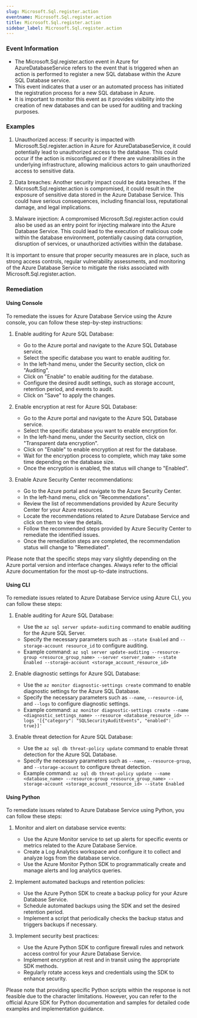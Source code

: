 ```yaml
--- 
slug: Microsoft.Sql.register.action
eventname: Microsoft.Sql.register.action
title: Microsoft.Sql.register.action
sidebar_label: Microsoft.Sql.register.action
---
```

                       
### Event Information

- The Microsoft.Sql.register.action event in Azure for AzureDatabaseService refers to the event that is triggered when an action is performed to register a new SQL database within the Azure SQL Database service.
- This event indicates that a user or an automated process has initiated the registration process for a new SQL database in Azure.
- It is important to monitor this event as it provides visibility into the creation of new databases and can be used for auditing and tracking purposes.


### Examples

1. Unauthorized access: If security is impacted with Microsoft.Sql.register.action in Azure for AzureDatabaseService, it could potentially lead to unauthorized access to the database. This could occur if the action is misconfigured or if there are vulnerabilities in the underlying infrastructure, allowing malicious actors to gain unauthorized access to sensitive data.

2. Data breaches: Another security impact could be data breaches. If the Microsoft.Sql.register.action is compromised, it could result in the exposure of sensitive data stored in the Azure Database Service. This could have serious consequences, including financial loss, reputational damage, and legal implications.

3. Malware injection: A compromised Microsoft.Sql.register.action could also be used as an entry point for injecting malware into the Azure Database Service. This could lead to the execution of malicious code within the database environment, potentially causing data corruption, disruption of services, or unauthorized activities within the database.

It is important to ensure that proper security measures are in place, such as strong access controls, regular vulnerability assessments, and monitoring of the Azure Database Service to mitigate the risks associated with Microsoft.Sql.register.action.

### Remediation

#### Using Console

To remediate the issues for Azure Database Service using the Azure console, you can follow these step-by-step instructions:

1. Enable auditing for Azure SQL Database:
   - Go to the Azure portal and navigate to the Azure SQL Database service.
   - Select the specific database you want to enable auditing for.
   - In the left-hand menu, under the Security section, click on "Auditing".
   - Click on "Enable" to enable auditing for the database.
   - Configure the desired audit settings, such as storage account, retention period, and events to audit.
   - Click on "Save" to apply the changes.

2. Enable encryption at rest for Azure SQL Database:
   - Go to the Azure portal and navigate to the Azure SQL Database service.
   - Select the specific database you want to enable encryption for.
   - In the left-hand menu, under the Security section, click on "Transparent data encryption".
   - Click on "Enable" to enable encryption at rest for the database.
   - Wait for the encryption process to complete, which may take some time depending on the database size.
   - Once the encryption is enabled, the status will change to "Enabled".

3. Enable Azure Security Center recommendations:
   - Go to the Azure portal and navigate to the Azure Security Center.
   - In the left-hand menu, click on "Recommendations".
   - Review the list of recommendations provided by Azure Security Center for your Azure resources.
   - Locate the recommendations related to Azure Database Service and click on them to view the details.
   - Follow the recommended steps provided by Azure Security Center to remediate the identified issues.
   - Once the remediation steps are completed, the recommendation status will change to "Remediated".

Please note that the specific steps may vary slightly depending on the Azure portal version and interface changes. Always refer to the official Azure documentation for the most up-to-date instructions.

#### Using CLI

To remediate issues related to Azure Database Service using Azure CLI, you can follow these steps:

1. Enable auditing for Azure SQL Database:
   - Use the `az sql server update-auditing` command to enable auditing for the Azure SQL Server.
   - Specify the necessary parameters such as `--state Enabled` and `--storage-account resource_id` to configure auditing.
   - Example command: `az sql server update-auditing --resource-group <resource_group_name> --server <server_name> --state Enabled --storage-account <storage_account_resource_id>`

2. Enable diagnostic settings for Azure SQL Database:
   - Use the `az monitor diagnostic-settings create` command to enable diagnostic settings for the Azure SQL Database.
   - Specify the necessary parameters such as `--name`, `--resource-id`, and `--logs` to configure diagnostic settings.
   - Example command: `az monitor diagnostic-settings create --name <diagnostic_settings_name> --resource <database_resource_id> --logs '[{"category": "SQLSecurityAuditEvents", "enabled": true}]'`

3. Enable threat detection for Azure SQL Database:
   - Use the `az sql db threat-policy update` command to enable threat detection for the Azure SQL Database.
   - Specify the necessary parameters such as `--name`, `--resource-group`, and `--storage-account` to configure threat detection.
   - Example command: `az sql db threat-policy update --name <database_name> --resource-group <resource_group_name> --storage-account <storage_account_resource_id> --state Enabled`

#### Using Python

To remediate issues related to Azure Database Service using Python, you can follow these steps:

1. Monitor and alert on database service events:
   - Use the Azure Monitor service to set up alerts for specific events or metrics related to the Azure Database Service.
   - Create a Log Analytics workspace and configure it to collect and analyze logs from the database service.
   - Use the Azure Monitor Python SDK to programmatically create and manage alerts and log analytics queries.

2. Implement automated backups and retention policies:
   - Use the Azure Python SDK to create a backup policy for your Azure Database Service.
   - Schedule automated backups using the SDK and set the desired retention period.
   - Implement a script that periodically checks the backup status and triggers backups if necessary.

3. Implement security best practices:
   - Use the Azure Python SDK to configure firewall rules and network access control for your Azure Database Service.
   - Implement encryption at rest and in transit using the appropriate SDK methods.
   - Regularly rotate access keys and credentials using the SDK to enhance security.

Please note that providing specific Python scripts within the response is not feasible due to the character limitations. However, you can refer to the official Azure SDK for Python documentation and samples for detailed code examples and implementation guidance.


 